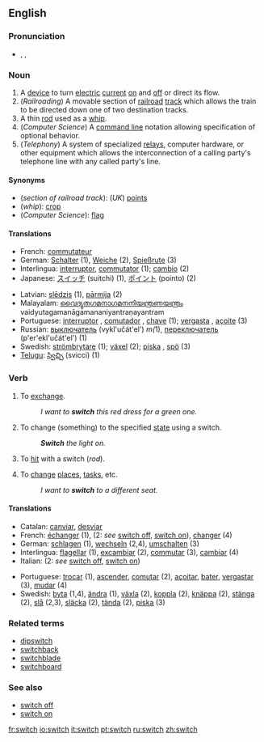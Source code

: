 ==English==

===Pronunciation===
*{{AHD|swĭch}}, {{IPA|/swɪtʃ/}}, {{SAMPA|/swItS/}}

===Noun===
{{en-noun|switch|switches}}

# A [[device]] to turn [[electric]] [[current]] [[turn on|on]] and [[turn off|off]] or direct its flow.
# (''Railroading'') {{US}} A movable section of [[railroad]] [[track]] which allows the train to be directed down one of two destination tracks.
# A thin [[rod]] used as a [[whip]].
# (''Computer Science'') A [[CLI|command line]] notation allowing specification of optional behavior.
# (''Telephony'') A system of specialized [[relay]]s, computer hardware, or other equipment which allows the interconnection of a calling party's telephone line with any called party's line.

====Synonyms====
*(''section of railroad track''): (''UK'') [[points]]
*(''whip''): [[crop]]
*(''Computer Science''): [[flag]]

====Translations====
{{top}}
*French: [[commutateur]] {{m}}
*German: [[Schalter]] {{m}} (1), [[Weiche]] {{f}} (2), [[Spießrute]] {{f}} (3)
*Interlingua: [[interruptor]], [[commutator]] (1); [[cambio]] (2)
*Japanese: [[スイッチ]] (suitchi) (1), [[ポイント]] (pointo) (2)
{{mid}}
*Latvian: [[slēdzis]] {{m}} (1), [[pārmija]] {{f}} (2)
*Malayalam: [[വൈദ്യുതഗമനാഗമനനിയന്ത്രണയന്ത്രം]] vaidyutagamanāgamananiyantraṇayantram
*Portuguese: [[interruptor]] {{m}}, [[comutador]] {{m}}, [[chave]] {{f}} (1); [[vergasta]] {{f}}, [[açoite]] {{m}} (3)
*Russian: [[выключатель]] (vykl'učát'el') ''m(''1), [[переключатель]] (p'er'ekl'učát'el') {{m}} (1)
*Swedish: [[strömbrytare]] {{c}} (1); [[växel]] {{c}} (2); [[piska]] {{c}}, [[spö]] {{n}} (3)
*[[Telugu]]: [[స్విచ్చి]] (svicci) (1)
{{bottom}}

===Verb===
{{en-verb|switch|switches|switched|switching}}

# {{transitive}} To [[exchange]].
#: ''I want to '''switch''' this red dress for a green one.''
# {{transitive}} To change (something) to the specified [[state]] using a switch.
#: '''''Switch''' the light on.''
# {{transitive}} To [[hit]] with a switch (''rod'').
# {{intransitive}} To [[change]] [[place]]s, [[task]]s, etc.
#: ''I want to '''switch''' to a different seat.''

====Translations====
{{top}}
*Catalan: [[canviar]], [[desviar]]
*French: [[échanger]] (1), (2: ''see'' [[switch off]], [[switch on]]), [[changer]] (4)
*German: [[schlagen]] (1), [[wechseln]] (2,4), [[umschalten]] (3)
*Interlingua: [[flagellar]] (1), [[excambiar]] (2), [[commutar]] (3), [[cambiar]] (4)
*Italian: (2: ''see'' [[switch off]], [[switch on]])
{{mid}}
*Portuguese: [[trocar]] (1), [[ascender]], [[comutar]] (2), [[açoitar]], [[bater]], [[vergastar]] (3), [[mudar]] (4)
*Swedish: [[byta]] (1,4), [[ändra]] (1), [[växla]] (2), [[koppla]] (2), [[knäppa]] (2), [[stänga]] (2), [[slå]] (2,3), [[släcka]] (2), [[tända]] (2), [[piska]] (3)
{{bottom}}

===Related terms===
*[[dipswitch]]
*[[switchback]]
*[[switchblade]]
*[[switchboard]]

===See also===
*[[switch off]]
*[[switch on]]

[[fr:switch]]
[[io:switch]]
[[it:switch]]
[[pt:switch]]
[[ru:switch]]
[[zh:switch]]